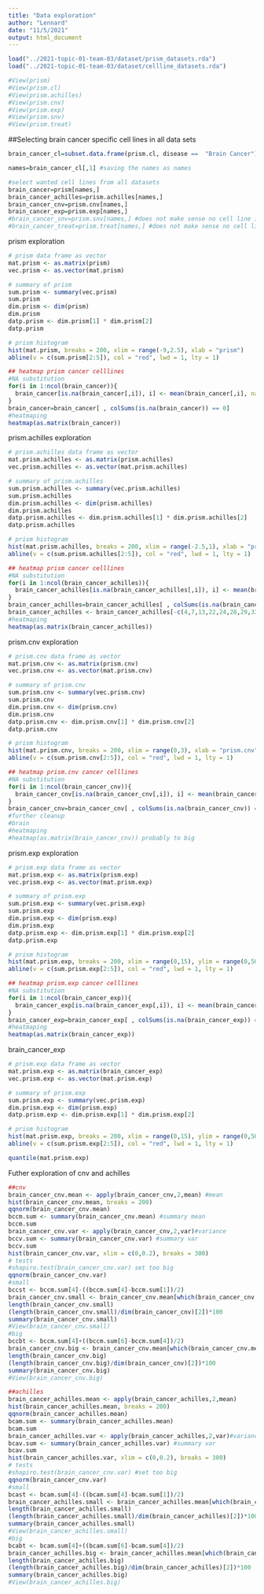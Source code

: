 ```yaml
---
title: "Data exploration"
author: "Lennard"
date: "11/5/2021"
output: html_document
---
```

``` r
load("../2021-topic-01-team-03/dataset/prism_datasets.rda")
load("../2021-topic-01-team-03/dataset/cellline_datasets.rda")
```

```r
#View(prism)
#View(prism.cl)
#View(prism.achilles)
#View(prism.cnv)
#View(prism.exp)
#View(prism.snv)
#View(prism.treat)
```


##Selecting brain cancer specific cell lines in all data sets
```r
brain_cancer_cl=subset.data.frame(prism.cl, disease == 	"Brain Cancer") #identify the brain cancer cell lines' names

names=brain_cancer_cl[,1] #saving the names as names

#select wanted cell lines from all datasets
brain_cancer=prism[names,]
brain_cancer_achilles=prism.achilles[names,]
brain_cancer_cnv=prism.cnv[names,]
brain_cancer_exp=prism.exp[names,]
#brain_cancer_snv=prism.snv[names,] #does not make sense no cell line info, other type of filtering required
#brain_cancer_treat=prism.treat[names,] #does not make sense no cell line info, other type of filtering required
```

prism exploration

```r
# prism data frame as vector
mat.prism <- as.matrix(prism)
vec.prism <- as.vector(mat.prism)
```


```r
# summary of prism 
sum.prism <- summary(vec.prism)
sum.prism
dim.prism <- dim(prism)
dim.prism
datp.prism <- dim.prism[1] * dim.prism[2]
datp.prism

# prism histogram
hist(mat.prism, breaks = 200, xlim = range(-9,2.5), xlab = "prism")
abline(v = c(sum.prism[2:5]), col = "red", lwd = 1, lty = 1)

## heatmap prism cancer celllines
#NA substitution
for(i in 1:ncol(brain_cancer)){
  brain_cancer[is.na(brain_cancer[,i]), i] <- mean(brain_cancer[,i], na.rm = TRUE)
}
brain_cancer=brain_cancer[ , colSums(is.na(brain_cancer)) == 0]
#heatmaping
heatmap(as.matrix(brain_cancer))
```


prism.achilles exploration

```r
# prism.achilles data frame as vector
mat.prism.achilles <- as.matrix(prism.achilles)
vec.prism.achilles <- as.vector(mat.prism.achilles)
```

```r
# summary of prism.achilles 
sum.prism.achilles <- summary(vec.prism.achilles)
sum.prism.achilles
dim.prism.achilles <- dim(prism.achilles)
dim.prism.achilles
datp.prism.achilles <- dim.prism.achilles[1] * dim.prism.achilles[2]
datp.prism.achilles

# prism histogram
hist(mat.prism.achilles, breaks = 200, xlim = range(-2.5,1), xlab = "prism.achilles")
abline(v = c(sum.prism.achilles[2:5]), col = "red", lwd = 1, lty = 1)

## heatmap prism cancer celllines
#NA substitution
for(i in 1:ncol(brain_cancer_achilles)){
  brain_cancer_achilles[is.na(brain_cancer_achilles[,i]), i] <- mean(brain_cancer_achilles[,i], na.rm = TRUE)
}
brain_cancer_achilles=brain_cancer_achilles[ , colSums(is.na(brain_cancer_achilles)) == 0]
brain_cancer_achilles <- brain_cancer_achilles[-c(4,7,13,22,24,28,29,33,34),] # remove missing rows
#heatmaping
heatmap(as.matrix(brain_cancer_achilles))
```

prism.cnv exploration

```r
# prism.cnv data frame as vector
mat.prism.cnv <- as.matrix(prism.cnv)
vec.prism.cnv <- as.vector(mat.prism.cnv)
```

```r
# summary of prism.cnv
sum.prism.cnv <- summary(vec.prism.cnv)
sum.prism.cnv
dim.prism.cnv <- dim(prism.cnv)
dim.prism.cnv
datp.prism.cnv <- dim.prism.cnv[1] * dim.prism.cnv[2]
datp.prism.cnv

# prism histogram
hist(mat.prism.cnv, breaks = 200, xlim = range(0,3), xlab = "prism.cnv")
abline(v = c(sum.prism.cnv[2:5]), col = "red", lwd = 1, lty = 1)

## heatmap prism.cnv cancer celllines
#NA substitution
for(i in 1:ncol(brain_cancer_cnv)){
  brain_cancer_cnv[is.na(brain_cancer_cnv[,i]), i] <- mean(brain_cancer_cnv[,i], na.rm = TRUE)
}
brain_cancer_cnv=brain_cancer_cnv[ , colSums(is.na(brain_cancer_cnv)) == 0]
#further cleanup
#brain
#heatmaping
#heatmap(as.matrix(brain_cancer_cnv)) probably to big
```


prism.exp exploration

```r
# prism.exp data frame as vector
mat.prism.exp <- as.matrix(prism.exp)
vec.prism.exp <- as.vector(mat.prism.exp)
```

```r
# summary of prism.exp
sum.prism.exp <- summary(vec.prism.exp)
sum.prism.exp
dim.prism.exp <- dim(prism.exp)
dim.prism.exp
datp.prism.exp <- dim.prism.exp[1] * dim.prism.exp[2]
datp.prism.exp

# prism histogram
hist(mat.prism.exp, breaks = 200, xlim = range(0,15), ylim = range(0,500000), xlab = "prism.exp")
abline(v = c(sum.prism.exp[2:5]), col = "red", lwd = 1, lty = 1)

## heatmap prism.exp cancer celllines
#NA substitution
for(i in 1:ncol(brain_cancer_exp)){
  brain_cancer_exp[is.na(brain_cancer_exp[,i]), i] <- mean(brain_cancer_exp[,i], na.rm = TRUE)
}
brain_cancer_exp=brain_cancer_exp[ , colSums(is.na(brain_cancer_exp)) == 0]
#heatmaping
heatmap(as.matrix(brain_cancer_exp))
```
brain_cancer_exp
```r
# prism.exp data frame as vector
mat.prism.exp <- as.matrix(brain_cancer_exp)
vec.prism.exp <- as.vector(mat.prism.exp)
```

```r
# summary of prism.exp
sum.prism.exp <- summary(vec.prism.exp)
dim.prism.exp <- dim(prism.exp)
datp.prism.exp <- dim.prism.exp[1] * dim.prism.exp[2]

# prism histogram
hist(mat.prism.exp, breaks = 200, xlim = range(0,15), ylim = range(0,50000), xlab = "prism.exp")
abline(v = c(sum.prism.exp[2:5]), col = "red", lwd = 1, lty = 1)

quantile(mat.prism.exp)
```
Futher exploration of cnv and achilles

```r
##cnv
brain_cancer_cnv.mean <- apply(brain_cancer_cnv,2,mean) #mean
hist(brain_cancer_cnv.mean, breaks = 200)
qqnorm(brain_cancer_cnv.mean)
bccm.sum <- summary(brain_cancer_cnv.mean) #summary mean
bccm.sum
brain_cancer_cnv.var <- apply(brain_cancer_cnv,2,var)#variance
bccv.sum <- summary(brain_cancer_cnv.var) #summary var
bccv.sum
hist(brain_cancer_cnv.var, xlim = c(0,0.2), breaks = 300)
# tests
#shapiro.test(brain_cancer_cnv.var) set too big
qqnorm(brain_cancer_cnv.var)
#small
bccst <- bccm.sum[4]-((bccm.sum[4]-bccm.sum[1])/2)
brain_cancer_cnv.small <- brain_cancer_cnv.mean[which(brain_cancer_cnv.mean<bccst)]
length(brain_cancer_cnv.small)
(length(brain_cancer_cnv.small)/dim(brain_cancer_cnv)[2])*100
summary(brain_cancer_cnv.small)
#View(brain_cancer_cnv.small)
#big
bccbt <- bccm.sum[4]+((bccm.sum[6]-bccm.sum[4])/2)
brain_cancer_cnv.big <- brain_cancer_cnv.mean[which(brain_cancer_cnv.mean>bccbt)]
length(brain_cancer_cnv.big)
(length(brain_cancer_cnv.big)/dim(brain_cancer_cnv)[2])*100
summary(brain_cancer_cnv.big)
#View(brain_cancer_cnv.big)
```

```r
##achilles
brain_cancer_achilles.mean <- apply(brain_cancer_achilles,2,mean)
hist(brain_cancer_achilles.mean, breaks = 200)
qqnorm(brain_cancer_achilles.mean)
bcam.sum <- summary(brain_cancer_achilles.mean)
bcam.sum
brain_cancer_achilles.var <- apply(brain_cancer_achilles,2,var)#variance
bcav.sum <- summary(brain_cancer_achilles.var) #summary var
bcav.sum
hist(brain_cancer_achilles.var, xlim = c(0,0.2), breaks = 300)
# tests
#shapiro.test(brain_cancer_cnv.var) #set too big
qqnorm(brain_cancer_cnv.var)
#small
bcast <- bcam.sum[4]-((bcam.sum[4]-bcam.sum[1])/2)
brain_cancer_achilles.small <- brain_cancer_achilles.mean[which(brain_cancer_achilles.mean<bcast)]
length(brain_cancer_achilles.small)
(length(brain_cancer_achilles.small)/dim(brain_cancer_achilles)[2])*100
summary(brain_cancer_achilles.small)
#View(brain_cancer_achilles.small)
#big
bcabt <- bcam.sum[4]+((bcam.sum[6]-bcam.sum[4])/2)
brain_cancer_achilles.big <- brain_cancer_achilles.mean[which(brain_cancer_achilles.mean>bcabt)]
length(brain_cancer_achilles.big)
(length(brain_cancer_achilles.big)/dim(brain_cancer_achilles)[2])*100
summary(brain_cancer_achilles.big)
#View(brain_cancer_achilles.big)
```

